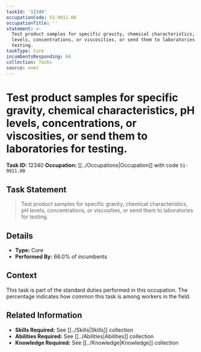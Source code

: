 ```yaml
---
taskId: '12340'
occupationCode: 51-9011.00
occupationTitle: ''
statement: >-
  Test product samples for specific gravity, chemical characteristics, pH
  levels, concentrations, or viscosities, or send them to laboratories for
  testing.
taskType: Core
incumbentsResponding: 66
collection: Tasks
source: onet
---
```

# Test product samples for specific gravity, chemical characteristics, pH levels, concentrations, or viscosities, or send them to laboratories for testing.

**Task ID:** 12340
**Occupation:** [[../Occupations|Occupation]] with code `51-9011.00`

## Task Statement

> Test product samples for specific gravity, chemical characteristics, pH levels, concentrations, or viscosities, or send them to laboratories for testing.

## Details

- **Type:** Core
- **Performed By:** 66.0% of incumbents

## Context

This task is part of the standard duties performed in this occupation. The percentage indicates how common this task is among workers in the field.

## Related Information

- **Skills Required:** See [[../Skills|Skills]] collection
- **Abilities Required:** See [[../Abilities|Abilities]] collection
- **Knowledge Required:** See [[../Knowledge|Knowledge]] collection
